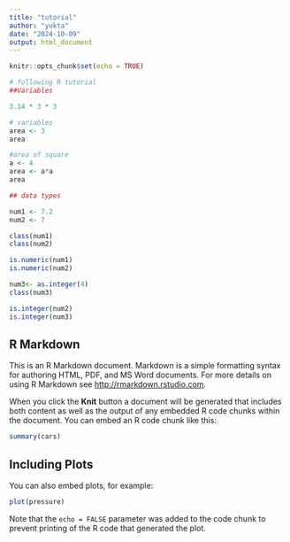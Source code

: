 ```yaml
---
title: "tutorial"
author: "yukta"
date: "2024-10-09"
output: html_document
---
```


```r
knitr::opts_chunk$set(echo = TRUE)
```

```r
# following R tutorial
##Variables

3.14 * 3 * 3

# variables
area <- 3
area

#area of square
a <- 4
area <- a*a
area

## data types

num1 <- 7.2
num2 <- 7

class(num1)
class(num2)

is.numeric(num1)
is.numeric(num2)

num3<- as.integer(4)
class(num3)

is.integer(num2)
is.integer(num3)

```

## R Markdown

This is an R Markdown document. Markdown is a simple formatting syntax for authoring HTML, PDF, and MS Word documents. For more details on using R Markdown see <http://rmarkdown.rstudio.com>.

When you click the **Knit** button a document will be generated that includes both content as well as the output of any embedded R code chunks within the document. You can embed an R code chunk like this:

```r
summary(cars)
```

## Including Plots

You can also embed plots, for example:

```r
plot(pressure)
```

Note that the `echo = FALSE` parameter was added to the code chunk to prevent printing of the R code that generated the plot.
